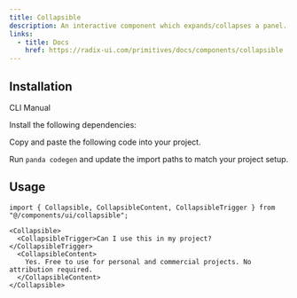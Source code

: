 ```yaml
---
title: Collapsible
description: An interactive component which expands/collapses a panel.
links:
  - title: Docs
    href: https://radix-ui.com/primitives/docs/components/collapsible
---
```


<ComponentPreview name="collapsible-demo" />

## Installation

<InstallationTabs>

<TabsList>
  <TabsTrigger value="cli">CLI</TabsTrigger>
  <TabsTrigger value="manual">Manual</TabsTrigger>
</TabsList>

<TabsContent value="cli">

<PackageRunner command="nore-ui@latest add collapsible" />

</TabsContent>

<TabsContent value="manual">

<Steps>

<Step>Install the following dependencies:</Step>

<PackageInstaller name="@radix-ui/react-collapsible" />

<Step>Copy and paste the following code into your project.</Step>

<ComponentSource name="collapsible.tsx" type="component" />

<Step>Run `panda codegen` and update the import paths to match your project setup.</Step>

</Steps>

</TabsContent>

</InstallationTabs>

## Usage

```tsx
import { Collapsible, CollapsibleContent, CollapsibleTrigger } from "@/components/ui/collapsible";
```

```tsx
<Collapsible>
  <CollapsibleTrigger>Can I use this in my project?</CollapsibleTrigger>
  <CollapsibleContent>
    Yes. Free to use for personal and commercial projects. No attribution required.
  </CollapsibleContent>
</Collapsible>
```
